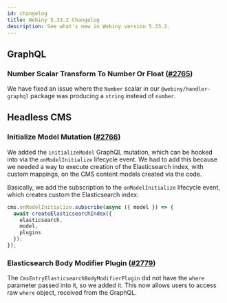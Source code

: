 ```yaml
---
id: changelog
title: Webiny 5.33.2 Changelog
description: See what's new in Webiny version 5.33.2.
---
```


## GraphQL

### Number Scalar Transform To Number Or Float ([#2765](https://github.com/webiny/webiny-js/pull/2765))

We have fixed an issue where the `Number` scalar in our `@webiny/handler-graphql` package was producing a `string` instead of `number`.

## Headless CMS

### Initialize Model Mutation ([#2766](https://github.com/webiny/webiny-js/pull/2766))

We added the `initializeModel` GraphQL mutation, which can be hooked into via the `onModelInitialize` lifecycle event.
We had to add this because we needed a way to execute creation of the Elasticsearch index, with custom mappings, on the CMS content models created via the code.

Basically, we add the subscription to the `onModelInitialize` lifecycle event, which creates custom the Elasticsearch index:

```typescript
cms.onModelInitialize.subscribe(async ({ model }) => {
  await createElasticsearchIndex({
    elasticsearch,
    model,
    plugins
  });
});
```

### Elasticsearch Body Modifier Plugin ([#2779](https://github.com/webiny/webiny-js/pull/2779))

The `CmsEntryElasticsearchBodyModifierPlugin` did not have the `where` parameter passed into it, so we added it.
This now allows users to access raw `where` object, received from the GraphQL.
